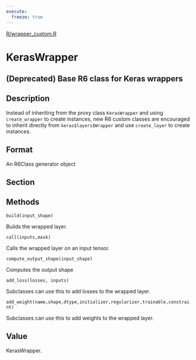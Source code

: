 ```yaml
---
execute:
  freeze: true
---
```


[R/wrapper_custom.R](https://github.com/rstudio/keras//blob/main/R/wrapper_custom.R#L26) 

# KerasWrapper

## (Deprecated) Base R6 class for Keras wrappers

## Description
 Instead of inheriting from the proxy class `KerasWrapper` and using `create_wrapper` to create instances, new R6 custom classes are encouraged to inherit directly from `keras$layers$Wrapper` and use `create_layer` to create instances. 

## Format
 An R6Class generator object 




## Section

## Methods

   

`build(input_shape)`

Builds the wrapped layer. 

 

`call(inputs,mask)`

Calls the wrapped layer on an input tensor.

 

`compute_output_shape(input_shape)`

Computes the output shape 

 

`add_loss(losses, inputs)`

Subclasses can use this to add losses to the wrapped layer.

 

`add_weight(name,shape,dtype,initializer,regularizer,trainable,constraint)`

Subclasses can use this to add weights to the wrapped layer.

  

## Value
 KerasWrapper. 




